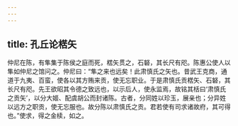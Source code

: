 ```yaml
---
---
---
```

title: 孔丘论楛矢
---


仲尼在陈，有隼集于陈侯之庭而死，楛矢贯之，石砮，其长尺有咫。陈惠公使人以隼如仲尼之馆问之。仲尼曰：“隼之来也远矣！此肃慎氏之矢也。昔武王克商，通道于九夷、百蛮，使各以其方贿来贡，使无忘职业。于是肃慎氏贡楛矢、石砮，其长尺有咫。先王欲昭其令德之致远也，以示后人，使永监焉，故铭其栝曰‘肃慎氏之贡矢’，以分大姬、配虞胡公而封诸陈。古者，分同姓以珍玉，展亲也；分异姓以远方之职贡，使无忘服也。故分陈以肃慎氏之贡。君若使有司求诸故府，其可得也。”使求，得之金椟，如之。

